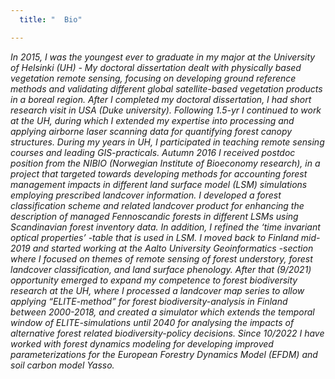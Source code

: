 ---
  title: "  Bio"

---
  
 _In 2015, I was the youngest ever to graduate in my major at the University of Helsinki (UH) - _
 _My doctoral dissertation dealt with physically based vegetation remote sensing, focusing on_
 _developing ground reference methods and validating different global satellite-based vegetation_
 _products in a boreal region. After I completed my doctoral dissertation, I had short research_
 _visit in USA (Duke university). Following 1.5-yr I continued to work at the UH, during which I_
 _extended my expertise into processing and applying airborne laser scanning data for quantifying_
 _forest canopy structures. During my years in UH, I participated in teaching remote sensing courses_
 _and leading GIS-practicals. Autumn 2016 I received postdoc position from the NIBIO (Norwegian _
 _Institute of Bioeconomy research), in a project that targeted towards developing methods for_
 _accounting forest management impacts in different land surface model (LSM) simulations employing_
 _prescribed landcover information. I developed a forest classification scheme and related landcover_
 _product for enhancing the description of managed Fennoscandic forests in different LSMs using_ 
 _Scandinavian forest inventory data. In addition, I refined the 'time invariant optical properties'_
 _-table that is used in LSM. I moved back to Finland mid-2019 and started working at the Aalto_
 _University Geoinformatics -section where I focused on themes of remote sensing of forest understory,_ 
 _forest landcover classification, and land surface phenology. After that (9/2021) opportunity emerged_
 _to expand my competence to forest biodiversity research at the UH, where I processed a landcover map_       _series to allow applying "ELITE-method" for forest biodiversity-analysis in Finland between 2000-2018,_
 _and created a simulator which extends the temporal window of ELITE-simulations until 2040 for analysing_
 _the impacts of alternative forest related biodiversity-policy decisions. Since 10/2022 I have worked_
 _with forest dynamics modeling for developing improved parameterizations for the European Forestry_ _Dynamics Model (EFDM) and soil carbon model Yasso._ 


                                       